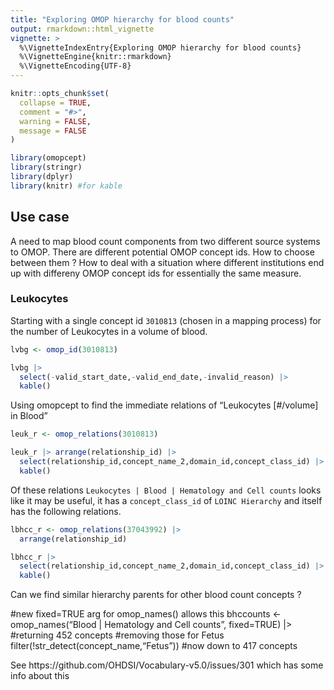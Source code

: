 ```yaml
---
title: "Exploring OMOP hierarchy for blood counts"
output: rmarkdown::html_vignette
vignette: >
  %\VignetteIndexEntry{Exploring OMOP hierarchy for blood counts}
  %\VignetteEngine{knitr::rmarkdown}
  %\VignetteEncoding{UTF-8}
---
```


```r
knitr::opts_chunk$set(
  collapse = TRUE,
  comment = "#>",
  warning = FALSE,
  message = FALSE
)
```

```r
library(omopcept)
library(stringr)
library(dplyr)
library(knitr) #for kable
```

## Use case

A need to map blood count components from two different source systems to OMOP. There are different potential OMOP concept ids. How to choose between them ? How to deal with a situation where different institutions end up with differeny OMOP concept ids for essentially the same measure.


### Leukocytes

Starting with a single concept id `3010813` (chosen in a mapping process) for the number of Leukocytes in a volume of blood. 

\small
```r
lvbg <- omop_id(3010813)

lvbg |> 
  select(-valid_start_date,-valid_end_date,-invalid_reason) |> 
  kable()
```
\normalsize

Using omopcept to find the immediate relations of "Leukocytes [#/volume] in Blood"

\small
```r

leuk_r <- omop_relations(3010813)

leuk_r |> arrange(relationship_id) |>
  select(relationship_id,concept_name_2,domain_id,concept_class_id) |> 
  kable()
```
\normalsize

Of these relations `Leukocytes | Blood | Hematology and Cell counts` looks like it may be useful, it has a `concept_class_id` of `LOINC Hierarchy` and itself has the following relations.

\small
```r

lbhcc_r <- omop_relations(37043992) |> 
  arrange(relationship_id) 

lbhcc_r |>
  select(relationship_id,concept_name_2,domain_id,concept_class_id) |> 
  kable()

```
\normalsize

Can we find similar hierarchy parents for other blood count concepts ?


#new fixed=TRUE arg for omop_names() allows this 
bhccounts <- omop_names("Blood | Hematology and Cell counts", fixed=TRUE) |> 
  #returning 452 concepts
  #removing those for Fetus
  filter(!str_detect(concept_name,"Fetus"))
  #now down to 417 concepts

See https://github.com/OHDSI/Vocabulary-v5.0/issues/301
which has some info about this
